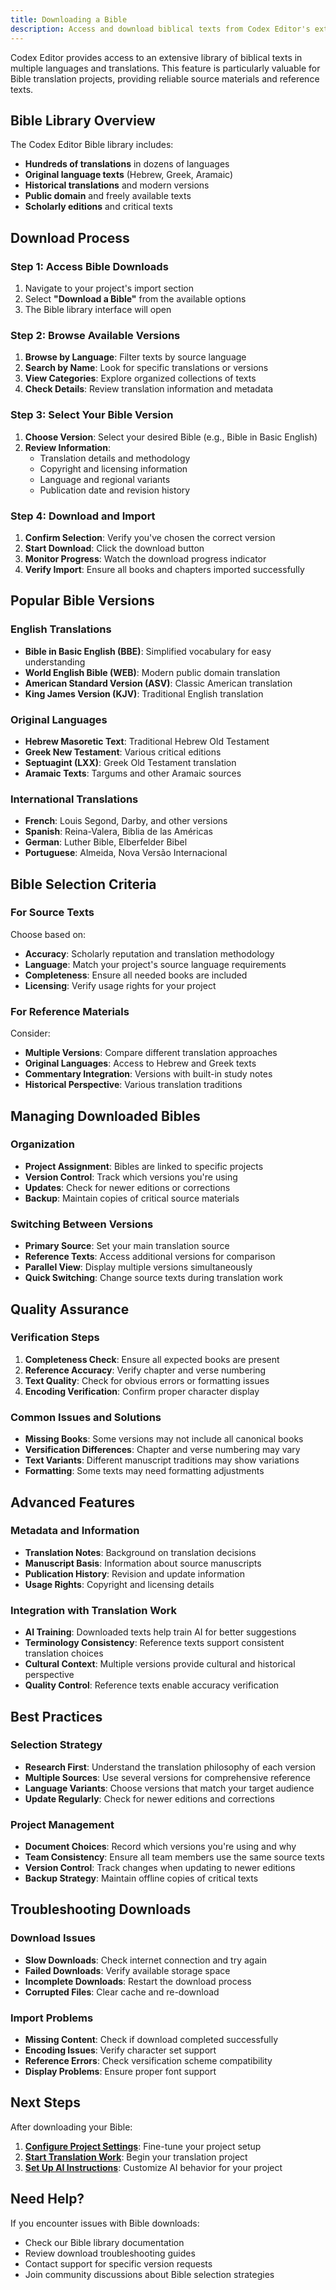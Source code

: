 ```yaml
---
title: Downloading a Bible
description: Access and download biblical texts from Codex Editor's extensive library
---
```



Codex Editor provides access to an extensive library of biblical texts in multiple languages and translations. This feature is particularly valuable for Bible translation projects, providing reliable source materials and reference texts.

## Bible Library Overview

The Codex Editor Bible library includes:
- **Hundreds of translations** in dozens of languages
- **Original language texts** (Hebrew, Greek, Aramaic)
- **Historical translations** and modern versions
- **Public domain** and freely available texts
- **Scholarly editions** and critical texts

## Download Process

<LoomVideo videoId="2069f6f2e88e462493e3c1a46a23cdb2" timestamp={326} title="Downloading a Bible" />

### Step 1: Access Bible Downloads
1. Navigate to your project's import section
2. Select **"Download a Bible"** from the available options
3. The Bible library interface will open

### Step 2: Browse Available Versions
1. **Browse by Language**: Filter texts by source language
2. **Search by Name**: Look for specific translations or versions
3. **View Categories**: Explore organized collections of texts
4. **Check Details**: Review translation information and metadata

### Step 3: Select Your Bible Version
1. **Choose Version**: Select your desired Bible (e.g., Bible in Basic English)
2. **Review Information**:
   - Translation details and methodology
   - Copyright and licensing information
   - Language and regional variants
   - Publication date and revision history

### Step 4: Download and Import
1. **Confirm Selection**: Verify you've chosen the correct version
2. **Start Download**: Click the download button
3. **Monitor Progress**: Watch the download progress indicator
4. **Verify Import**: Ensure all books and chapters imported successfully

## Popular Bible Versions

### English Translations
- **Bible in Basic English (BBE)**: Simplified vocabulary for easy understanding
- **World English Bible (WEB)**: Modern public domain translation
- **American Standard Version (ASV)**: Classic American translation
- **King James Version (KJV)**: Traditional English translation

### Original Languages
- **Hebrew Masoretic Text**: Traditional Hebrew Old Testament
- **Greek New Testament**: Various critical editions
- **Septuagint (LXX)**: Greek Old Testament translation
- **Aramaic Texts**: Targums and other Aramaic sources

### International Translations
- **French**: Louis Segond, Darby, and other versions
- **Spanish**: Reina-Valera, Biblia de las Américas
- **German**: Luther Bible, Elberfelder Bibel
- **Portuguese**: Almeida, Nova Versão Internacional

## Bible Selection Criteria

### For Source Texts
Choose based on:
- **Accuracy**: Scholarly reputation and translation methodology
- **Language**: Match your project's source language requirements
- **Completeness**: Ensure all needed books are included
- **Licensing**: Verify usage rights for your project

### For Reference Materials
Consider:
- **Multiple Versions**: Compare different translation approaches
- **Original Languages**: Access to Hebrew and Greek texts
- **Commentary Integration**: Versions with built-in study notes
- **Historical Perspective**: Various translation traditions

## Managing Downloaded Bibles

### Organization
- **Project Assignment**: Bibles are linked to specific projects
- **Version Control**: Track which versions you're using
- **Updates**: Check for newer editions or corrections
- **Backup**: Maintain copies of critical source materials

### Switching Between Versions
- **Primary Source**: Set your main translation source
- **Reference Texts**: Access additional versions for comparison
- **Parallel View**: Display multiple versions simultaneously
- **Quick Switching**: Change source texts during translation work

## Quality Assurance

### Verification Steps
1. **Completeness Check**: Ensure all expected books are present
2. **Reference Accuracy**: Verify chapter and verse numbering
3. **Text Quality**: Check for obvious errors or formatting issues
4. **Encoding Verification**: Confirm proper character display

### Common Issues and Solutions
- **Missing Books**: Some versions may not include all canonical books
- **Versification Differences**: Chapter and verse numbering may vary
- **Text Variants**: Different manuscript traditions may show variations
- **Formatting**: Some texts may need formatting adjustments

## Advanced Features

### Metadata and Information
- **Translation Notes**: Background on translation decisions
- **Manuscript Basis**: Information about source manuscripts
- **Publication History**: Revision and update information
- **Usage Rights**: Copyright and licensing details

### Integration with Translation Work
- **AI Training**: Downloaded texts help train AI for better suggestions
- **Terminology Consistency**: Reference texts support consistent translation choices
- **Cultural Context**: Multiple versions provide cultural and historical perspective
- **Quality Control**: Reference texts enable accuracy verification

## Best Practices

### Selection Strategy
- **Research First**: Understand the translation philosophy of each version
- **Multiple Sources**: Use several versions for comprehensive reference
- **Language Variants**: Choose versions that match your target audience
- **Update Regularly**: Check for newer editions and corrections

### Project Management
- **Document Choices**: Record which versions you're using and why
- **Team Consistency**: Ensure all team members use the same source texts
- **Version Control**: Track changes when updating to newer editions
- **Backup Strategy**: Maintain offline copies of critical texts

## Troubleshooting Downloads

### Download Issues
- **Slow Downloads**: Check internet connection and try again
- **Failed Downloads**: Verify available storage space
- **Incomplete Downloads**: Restart the download process
- **Corrupted Files**: Clear cache and re-download

### Import Problems
- **Missing Content**: Check if download completed successfully
- **Encoding Issues**: Verify character set support
- **Reference Errors**: Check versification scheme compatibility
- **Display Problems**: Ensure proper font support

## Next Steps

After downloading your Bible:

1. **[Configure Project Settings](/getting-started/project-settings)**: Fine-tune your project setup
2. **[Start Translation Work](/translation/translation-process)**: Begin your translation project
3. **[Set Up AI Instructions](/translation/ai-instructions)**: Customize AI behavior for your project

## Need Help?

If you encounter issues with Bible downloads:
- Check our Bible library documentation
- Review download troubleshooting guides
- Contact support for specific version requests
- Join community discussions about Bible selection strategies 